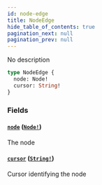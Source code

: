 ```yaml
---
id: node-edge
title: NodeEdge
hide_table_of_contents: true
pagination_next: null
pagination_prev: null
---
```



No description

```graphql
type NodeEdge {
  node: Node!
  cursor: String!
}
```


### Fields

#### [`node`](#) ([`Node!`](/docs/testnet/graphql/objects/node))

The node


#### [`cursor`](#) ([`String!`](/docs/testnet/graphql/scalars/string))

Cursor identifying the node




